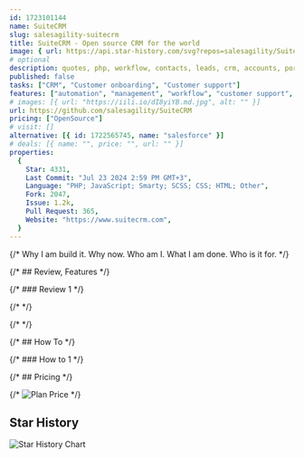 ```yaml
---
id: 1723101144
name: SuiteCRM
slug: salesagility-suitecrm
title: SuiteCRM - Open source CRM for the world
image: { url: https://api.star-history.com/svg?repos=salesagility/SuiteCRM }
# optional
description: quotes, php, workflow, contacts, leads, crm, accounts, portal, reports, documents, cases, contracts, suitecrm, opportunities, agplv3, hacktoberfest, multi-language-support, multi-currency,  ,
published: false
tasks: ["CRM", "Customer onboarding", "Customer support"]
features: ["automation", "management", "workflow", "customer support", "analytics", "project", "collaboration", "email", "lead"]
# images: [{ url: "https://iili.io/dI8yiYB.md.jpg", alt: "" }]
url: https://github.com/salesagility/SuiteCRM
pricing: ["OpenSource"]
# visit: []
alternative: [{ id: 1722565745, name: "salesforce" }]
# deals: [{ name: "", price: "", url: "" }]
properties:
  {
    Star: 4331,
    Last Commit: "Jul 23 2024 2:59 PM GMT+3",
    Language: "PHP; JavaScript; Smarty; SCSS; CSS; HTML; Other",
    Fork: 2047,
    Issue: 1.2k,
    Pull Request: 365,
    Website: "https://www.suitecrm.com",
  }
---
```


{/* Why I am build it. Why now. Who am I. What I am done. Who is it for. */}

{/* ## Review, Features */}

{/* ### Review 1 */}

{/* <DetailYoutube videoId="" startTime={0} /> */}

{/* <Twitters ids=[] /> */}

{/* ## How To */}

{/* ### How to 1 */}

{/* ## Pricing */}

{/* <Img src="" alt="Plan Price" /> */}

## Star History

![Star History Chart](https://api.star-history.com/svg?repos=salesagility/SuiteCRM)

